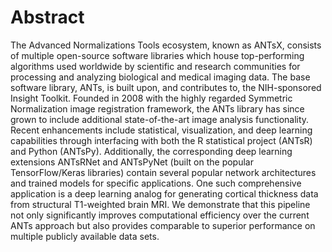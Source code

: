 
# Abstract {-}

The Advanced Normalizations Tools ecosystem, known as ANTsX, consists of
multiple open-source software libraries which house top-performing algorithms
used worldwide by scientific and research communities for processing and
analyzing biological and medical imaging data. The base software library, ANTs,
is built upon, and contributes to, the NIH-sponsored Insight Toolkit.  Founded
in 2008 with the highly regarded Symmetric Normalization image registration
framework, the ANTs library has since grown to include additional
state-of-the-art image analysis functionality.  Recent enhancements include
statistical, visualization, and deep learning capabilities through interfacing
with both the R statistical project (ANTsR) and Python (ANTsPy). Additionally,
the corresponding deep learning extensions ANTsRNet and ANTsPyNet (built
on the popular TensorFlow/Keras libraries) contain several popular network
architectures and trained models for specific applications.  One such comprehensive
application is a deep learning analog for generating cortical thickness data
from structural T1-weighted brain MRI.  We demonstrate that this pipeline
not only significantly improves computational efficiency over the current
ANTs approach but also provides comparable to superior performance on multiple
publicly available data sets.

\newpage


